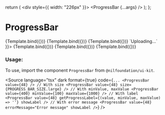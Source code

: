 
<Meta title="Feedback/Progress Bar" component={ProgressBar} />

  return (
    <div style={{ width: "226px" }}>
      <ProgressBar {...args} />
    </div>
  );
};

# ProgressBar

<Canvas isColumn>
  <Story name="Small" args={{ size: PROGRESS_BAR_SIZE.small, value: 64 }}>
    {Template.bind({})}
  </Story>
  <Story name="Medium" args={{ size: PROGRESS_BAR_SIZE.medium, value: 48 }}>
    {Template.bind({})}
  </Story>
  <Story name="Large" args={{ size: PROGRESS_BAR_SIZE.large, value: 81 }}>
    {Template.bind({})}
  </Story>
  <Story name="With Label" args={{ value: 72, showLabel: true, getProgressLabel: () => `Uploading...` }}>
    {Template.bind({})}
  </Story>
  <Story name="With Error Message" args={{ value: 72, errorMessage: "Error message", showLabel: true }}>
    {Template.bind({})}
  </Story>
  <Story name="Infinite" args={{ infinite: true }}>
    {Template.bind({})}
  </Story>
</Canvas>

<ArgsTable of={ProgressBar} />

### Usage:

To use, import the component `ProgressBar` from `@nilfoundation/ui-kit`.

<Source
  language="tsx"
  dark
  format={true}
  code={`
        ...
        <ProgressBar value={48} />
        // With size
        <ProgressBar value={48} size={PROGRESS_BAR_SIZE.large} />
        // With minValue, maxValue
        <ProgressBar value={400} minValue={100} maxValue={1000} />
        // With label
         <ProgressBar value={48} getProgressLabel={(value, minValue, maxValue) => ''} showLabel />
        // With error message
        <ProgressBar value={48} errorMessage="Error message" showLabel />
  `}
/>
